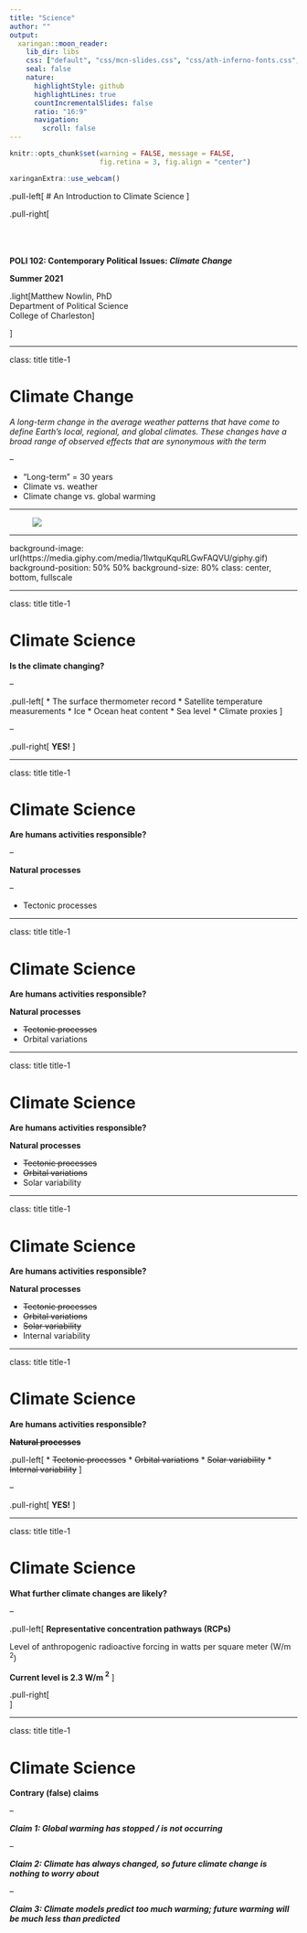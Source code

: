 ```yaml
---
title: "Science"
author: ""
output:
  xaringan::moon_reader:
    lib_dir: libs
    css: ["default", "css/mcn-slides.css", "css/ath-inferno-fonts.css", "css/animate.css"]
    seal: false
    nature:
      highlightStyle: github
      highlightLines: true
      countIncrementalSlides: false
      ratio: "16:9"
      navigation:
        scroll: false
---
```

  
```r
knitr::opts_chunk$set(warning = FALSE, message = FALSE, 
                      fig.retina = 3, fig.align = "center")
```

```r
xaringanExtra::use_webcam()
```

.pull-left[
# An Introduction to Climate Science
<figure>
  <img src="sticker.jpeg" width="%">
</figure>
]

.pull-right[

</br>
</br>
</br>
**POLI 102: Contemporary Political Issues: _Climate Change_ **

**Summer 2021**

.light[Matthew Nowlin, PhD<br>
Department of Political Science<br>
College of Charleston
]

]

---

class: title title-1

# Climate Change 

_A long-term change in the average weather patterns that have come to define Earth’s local, regional, and global climates. These changes have a broad range of observed effects that are synonymous with the term_ 

--

* "Long-term" = 30 years 
* Climate vs. weather 
* Climate change vs. global warming

---

<figure>
  <img src="img/change-warming.png" width="%">
</figure>

---

background-image: url(https://media.giphy.com/media/1lwtquKquRLGwFAQVU/giphy.gif)
background-position: 50% 50%
background-size: 80%
class: center, bottom, fullscale

---

class: title title-1

# Climate Science 

**Is the climate changing?**

--

.pull-left[
* The surface thermometer record
* Satellite temperature measurements
* Ice
* Ocean heat content
* Sea level
* Climate proxies 
]

--

.pull-right[
**YES!**
<figure>
  <img src="img/DesslerParson_Fig3_1.jpg" width="%">
</figure>
]

---

class: title title-1

# Climate Science 

**Are humans activities responsible?**

--

**Natural processes** 

--

* Tectonic processes 

---

class: title title-1

# Climate Science 

**Are humans activities responsible?**

**Natural processes** 

* ~~Tectonic processes~~ 
* Orbital variations 

---

class: title title-1

# Climate Science 

**Are humans activities responsible?**

**Natural processes** 

* ~~Tectonic processes~~ 
* ~~Orbital variations~~
* Solar variability

---

class: title title-1

# Climate Science 

**Are humans activities responsible?**

**Natural processes** 

* ~~Tectonic processes~~ 
* ~~Orbital variations~~
* ~~Solar variability~~
* Internal variability 

---

class: title title-1

# Climate Science 

**Are humans activities responsible?**

**~~Natural processes~~** 

.pull-left[
* ~~Tectonic processes~~ 
* ~~Orbital variations~~
* ~~Solar variability~~
* ~~Internal variability~~ 
]

--

.pull-right[
**YES!**
<figure>
  <img src="img/DesslerParson_Fig3_12a.jpg" width="%">
</figure>
]

---

class: title title-1

# Climate Science 

**What further climate changes are likely?** 

--

.pull-left[
**Representative concentration pathways (RCPs)** 

Level of anthropogenic radioactive forcing in watts per square meter (W/m $^2$)

**Current level is 2.3 W/m $^2$**
]

.pull-right[
</br>
<figure>
  <img src="img/DesslerParson_Fig3_15.jpg" width="%">
</figure>
]

---

class: title title-1

# Climate Science 

**Contrary (false) claims** 

--

**_Claim 1: Global warming has stopped / is not occurring_** 

--

**_Claim 2: Climate has always changed, so future climate change is nothing to worry about_**

--

**_Claim 3: Climate models predict too much warming; future warming will be much less than predicted_**












